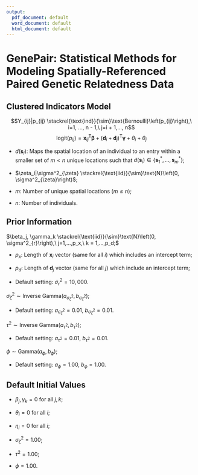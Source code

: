 ```yaml
---
output:
  pdf_document: default
  word_document: default
  html_document: default
---
```

# GenePair: Statistical Methods for Modeling Spatially-Referenced Paired Genetic Relatedness Data

## Clustered Indicators Model
$$Y_{ij}|p_{ij} \stackrel{\text{ind}}{\sim}\text{Bernoulli}\left(p_{ij}\right),\ i=1, ..., n - 1,\ j=i + 1,..., n$$
$$\text{logit}\left(p_{ij}\right) = \textbf{x}_{ij}^{\text{T}}\boldsymbol{\beta} + \left(\textbf{d}_{i} + \textbf{d}_{j}\right)^{\text{T}}\boldsymbol{\gamma} + \theta_i + \theta_j$$
\begin{align*} \begin{split}
    &\theta_i = \eta\left\{d\left(\textbf{s}_i\right)\right\} + \zeta_i,\ i=1,\hdots,n, \\
    &\boldsymbol{\eta}^{\text{T}} = \left\{\eta\left(\textbf{s}_1^*\right), \hdots, \eta\left(\textbf{s}_m^*\right)\right\} | \phi, \tau^2 \sim \text{MVN}\left\{\boldsymbol{0}_m, \tau^2 \Sigma\left(\phi\right)\right\}, \text{ and}\\
    &\Sigma\left(\phi\right)_{ij} = \text{Corr}\left\{\eta\left(\textbf{s}_i^*\right), \eta\left(\textbf{s}_j^*\right)\right\} = \exp\left\{-\phi \left\|\textbf{s}_i^* - \textbf{s}_j^* \right\|\right\}.
\end{split} \end{align*}

* $d\left(\textbf{s}_i\right)$: Maps the spatial location of an individual to an entry within a smaller set of $m < n$ unique locations such that $d\left(\textbf{s}_i\right) \in \left\{\textbf{s}_1^*, \hdots, \textbf{s}_m^*\right\}$;

* $\zeta_i|\sigma^2_{\zeta} \stackrel{\text{iid}}{\sim}\text{N}\left(0, \sigma^2_{\zeta}\right)$;

* $m$: Number of unique spatial locations ($m \leq n$);

* $n$: Number of individuals.


## Prior Information
$\beta_j, \gamma_k \stackrel{\text{iid}}{\sim}\text{N}\left(0, \sigma^2_{r}\right),\ j=1,...,p_x,\ k = 1,...,p_d;$

* $p_x$: Length of $\textbf{x}_i$ vector (same for all $i$) which includes an intercept term;

* $p_d$: Length of $\textbf{d}_j$ vector (same for all $j$) which \textbf{does not} include an intercept term;

* Default setting: $\sigma^2_{r} = 10,000.$

$\sigma^2_{\zeta} \sim \text{Inverse Gamma}\left(a_{\sigma^2_{\zeta}}, b_{\sigma^2_{\zeta}}\right);$

* Default setting: $a_{\sigma^2_{\zeta}} = 0.01$, $b_{\sigma^2_{\zeta}} = 0.01.$

$\tau^2 \sim \text{Inverse Gamma}\left(a_{\tau^2}, b_{\tau^2}\right);$

* Default setting: $a_{\tau^2} = 0.01$, $b_{\tau^2} = 0.01.$

$\phi \sim \text{Gamma}\left(a_{\phi}, b_{\phi}\right);$

* Default setting: $a_{\phi} = 1.00$, $b_{\phi} = 1.00.$

## Default Initial Values
* $\beta_j, \gamma_k = 0$ for all $j,k$;

* $\theta_i = 0$ for all $i$;

* $\eta_i = 0$ for all $i$;

* $\sigma^2_{\zeta} = 1.00$;

* $\tau^2 = 1.00$;

* $\phi = 1.00$.


